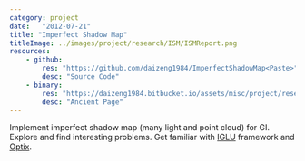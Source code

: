 ```yaml
---
category: project
date:   "2012-07-21"
title: "Imperfect Shadow Map"
titleImage: ../images/project/research/ISM/ISMReport.png
resources:
    - github: 
        res: "https://github.com/daizeng1984/ImperfectShadowMap<Paste>"
        desc: "Source Code"
    - binary:
        res: "https://daizeng1984.bitbucket.io/assets/misc/project/research/ISM/ISMReport.html"
        desc: "Ancient Page"
---
```


Implement imperfect shadow map (many light and point cloud) for GI. Explore and find interesting problems. Get familiar with [IGLU](http://cwyman.org/code/iglu_0.5.0.zip) framework and [Optix](https://developer.nvidia.com/optix).
